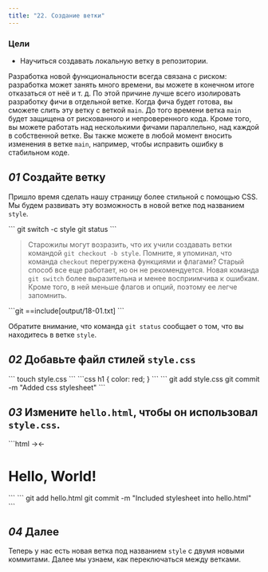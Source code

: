 ```yaml
---
title: "22. Создание ветки"
---
```


### Цели

- Научиться создавать локальную ветку в репозитории.

Разработка новой функциональности всегда связана с риском: разработка может занять много времени, вы можете в конечном итоге отказаться от неё и т. д. По этой причине лучше всего изолировать разработку фичи в отдельной ветке. Когда фича будет готова, вы сможете слить эту ветку с веткой `main`. До того времени ветка `main` будет защищена от рискованного и непроверенного кода. Кроме того, вы можете работать над несколькими фичами параллельно, над каждой в собственной ветке. Вы также можете в любой момент вносить изменения в ветке `main`, например, чтобы исправить ошибку в стабильном коде.

## _01_ Создайте ветку

Пришло время сделать нашу страницу более стильной с помощью CSS. Мы будем развивать эту возможность в новой ветке под названием `style`.

<Run>
```
git switch -c style
git status
```
</Run>

> Старожилы могут возразить, что их учили создавать ветки командой `git checkout -b style`. Помните, я упоминал, что команда `checkout` перегружена функциями и флагами? Старый способ все еще работает, но он не рекомендуется. Новая команда `git switch` более выразительна и менее восприимчива к ошибкам. Кроме того, в ней меньше флагов и опций, поэтому ее легче запомнить.

<Output>
```git
==include[output/18-01.txt]
```
</Output>

Обратите внимание, что команда `git status` сообщает о том, что вы находитесь в ветке `style`.

## _02_ Добавьте файл стилей `style.css`

<Run>
```
touch style.css
```
</Run>

<File file="style.css">
```css
h1 {
  color: red;
}
```
</File>

<Run>
```
git add style.css
git commit -m "Added css stylesheet"
```
</Run>

## _03_ Измените `hello.html`, чтобы он использовал `style.css`.

<File file="hello.html">
```html
<!-- Author: Alexander Shvets (alex@githowto.com) -->
<html>
  <head>
    →<link type="text/css" rel="stylesheet" media="all" href="style.css" />←
  </head>
  <body>
    <h1>Hello, World!</h1>
  </body>
</html>
```
</File>

<Run>
```
git add hello.html
git commit -m "Included stylesheet into hello.html"
```
</Run>

## _04_ Далее

Теперь у нас есть новая ветка под названием `style` с двумя новыми коммитами. Далее мы узнаем, как переключаться между ветками.
